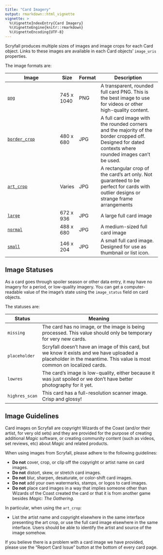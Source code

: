 ```yaml
---
title: "Card Imagery"
output: rmarkdown::html_vignette
vignette: >
  %\VignetteIndexEntry{Card Imagery}
  %\VignetteEngine{knitr::rmarkdown}
  %\VignetteEncoding{UTF-8}
---
```


Scryfall produces multiple sizes of images and image crops for each Card object.
Links to these images are available in each Card objects' `image_uris`
properties.

The image formats are:

| Image                                                                                                                                  | Size       | Format | Description                                                                                                                                            |
| -------------------------------------------------------------------------------------------------------------------------------------- | ---------- | ------ | ------------------------------------------------------------------------------------------------------------------------------------------------------ |
| [`png`](https://c1.scryfall.com/file/scryfall-cards/png/front/6/d/6da045f8-6278-4c84-9d39-025adf0789c1.png?1562404626)                 | 745 x 1040 | PNG    | A transparent, rounded full card PNG. This is the best image to use for videos or other high-quality content.                                          |
| [`border_crop`](https://c1.scryfall.com/file/scryfall-cards/border_crop/front/6/d/6da045f8-6278-4c84-9d39-025adf0789c1.jpg?1562404626) | 480 x 680  | JPG    | A full card image with the rounded corners and the majority of the border cropped off. Designed for dated contexts where rounded images can't be used. |
| [`art_crop`](https://c1.scryfall.com/file/scryfall-cards/art_crop/front/6/d/6da045f8-6278-4c84-9d39-025adf0789c1.jpg?1562404626)       | Varies     | JPG    | A rectangular crop of the card's art only. Not guaranteed to be perfect for cards with outlier designs or strange frame arrangements                   |
| [`large`](https://c1.scryfall.com/file/scryfall-cards/large/front/6/d/6da045f8-6278-4c84-9d39-025adf0789c1.jpg?1562404626)             | 672 x 936  | JPG    | A large full card image                                                                                                                                |
| [`normal`](https://c1.scryfall.com/file/scryfall-cards/normal/front/6/d/6da045f8-6278-4c84-9d39-025adf0789c1.jpg?1562404626)           | 488 x 680  | JPG    | A medium-sized full card image                                                                                                                         |
| [`small`](https://c1.scryfall.com/file/scryfall-cards/small/front/6/d/6da045f8-6278-4c84-9d39-025adf0789c1.jpg?1562404626)             | 146 x 204  | JPG    | A small full card image. Designed for use as thumbnail or list icon.                                                                                   |

## Image Statuses

As a card goes through spoiler season or other data entry, it may have no
imagery for a period, or low-quality imagery. You can get a computer-readable
value of the image's state using the `image_status` field on card objects.

The statuses are:

| Status         | Meaning                                                                                                                                                              |
| -------------- | -------------------------------------------------------------------------------------------------------------------------------------------------------------------- |
| `missing`      | The card has no image, or the image is being processed. This value should only be temporary for very new cards.                                                      |
| `placeholder`  | Scryfall doesn't have an image of this card, but we know it exists and we have uploaded a placeholder in the meantime. This value is most common on localized cards. |
| `lowres`       | The card's image is low-quality, either because it was just spoiled or we don't have better photography for it yet.                                                  |
| `highres_scan` | This card has a full-resolution scanner image. Crisp and glossy!                                                                                                     |

## Image Guidelines

Card images on Scryfall are copyright Wizards of the Coast (and/or their artist,
for very old sets) and they are provided for the purpose of creating additional
_Magic_ software, or creating community content (such as videos, set reviews,
etc) about _Magic_ and related products.

When using images from Scryfall, please adhere to the following guidelines:

* **Do not** cover, crop, or clip off the copyright or artist name on card
images.
* **Do not** distort, skew, or stretch card images.
* **Do not** blur, sharpen, desaturate, or color-shift card images.
* **Do not** add your own watermarks, stamps, or logos to card images.
* **Do not** place card images in a way that implies someone other than Wizards
of the Coast created the card or that it is from another game besides _Magic:
The Gathering_.

In particular, when using the `art_crop`:

* List the artist name and copyright elsewhere in the same interface presenting
the art crop, or use the full card image elsewhere in the same interface. Users
should be able to identify the artist and source of the image somehow.

If you believe there is a problem with a card image we have provided, please use
the "Report Card Issue" button at the bottom of every card page.
